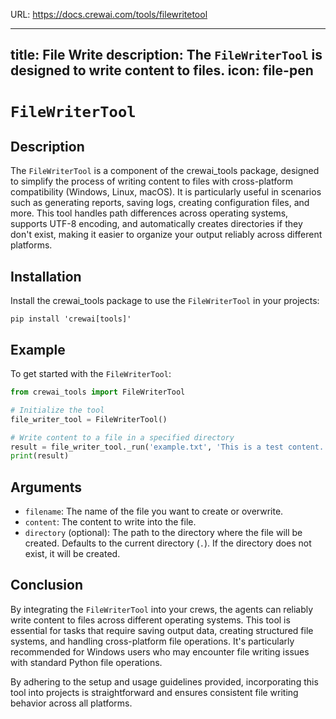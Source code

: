 URL: https://docs.crewai.com/tools/filewritetool

---
title: File Write
description: The `FileWriterTool` is designed to write content to files.
icon: file-pen
---

# `FileWriterTool`

## Description

The `FileWriterTool` is a component of the crewai_tools package, designed to simplify the process of writing content to files with cross-platform compatibility (Windows, Linux, macOS). 
It is particularly useful in scenarios such as generating reports, saving logs, creating configuration files, and more. 
This tool handles path differences across operating systems, supports UTF-8 encoding, and automatically creates directories if they don't exist, making it easier to organize your output reliably across different platforms.

## Installation

Install the crewai_tools package to use the `FileWriterTool` in your projects:

```shell
pip install 'crewai[tools]'
```

## Example

To get started with the `FileWriterTool`:

```python Code
from crewai_tools import FileWriterTool

# Initialize the tool
file_writer_tool = FileWriterTool()

# Write content to a file in a specified directory
result = file_writer_tool._run('example.txt', 'This is a test content.', 'test_directory')
print(result)
```

## Arguments

- `filename`: The name of the file you want to create or overwrite.
- `content`: The content to write into the file.
- `directory` (optional): The path to the directory where the file will be created. Defaults to the current directory (`.`). If the directory does not exist, it will be created.

## Conclusion

By integrating the `FileWriterTool` into your crews, the agents can reliably write content to files across different operating systems. 
This tool is essential for tasks that require saving output data, creating structured file systems, and handling cross-platform file operations. 
It's particularly recommended for Windows users who may encounter file writing issues with standard Python file operations.

By adhering to the setup and usage guidelines provided, incorporating this tool into projects is straightforward and ensures consistent file writing behavior across all platforms.
